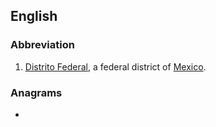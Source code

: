 {{also|dif|dif-}}
==English==

===Abbreviation===
{{rfc-header|Abbreviation}}
{{head|en|abbreviation}}
# [[Distrito Federal]], a federal district of [[Mexico]].

===Anagrams===
* {{anagrams|en|DFI|FDI|Fid.|IDF|fid}}